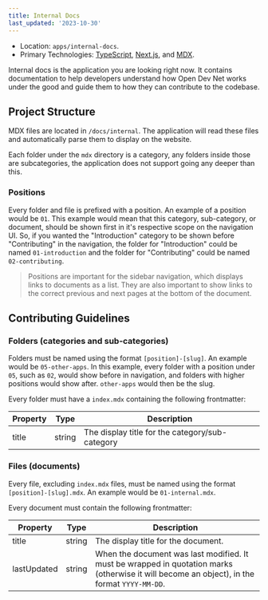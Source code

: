 ```yaml
---
title: Internal Docs
last_updated: '2023-10-30'
---
```


- Location: `apps/internal-docs`.
- Primary Technologies: [TypeScript](https://www.typescriptlang.org/), [Next.js](https://nextjs.org/), and [MDX](https://mdxjs.com/).

Internal docs is the application you are looking right now. It contains documentation to help developers understand how Open Dev Net works under the good and guide them to how they can contribute to the codebase.

## Project Structure

MDX files are located in `/docs/internal`. The application will read these files and automatically parse them to display on the website.

Each folder under the `mdx` directory is a category, any folders inside those are subcategories, the application does not support going any deeper than this.

### Positions

Every folder and file is prefixed with a position. An example of a position would be `01`. This example would mean that this category, sub-category, or document, should be shown first in it's respective scope on the navigation UI. So, if you wanted the "Introduction" category to be shown before "Contributing" in the navigation, the folder for "Introduction" could be named `01-introduction` and the folder for "Contributing" could be named `02-contributing`.

> Positions are important for the sidebar navigation, which displays links to documents as a list. They are also important to show links to the correct previous and next pages at the bottom of the document.

## Contributing Guidelines

### Folders (categories and sub-categories)

Folders must be named using the format `[position]-[slug]`. An example would be `05-other-apps`. In this example, every folder with a position under `05`, such as `02`, would show before in navigation, and folders with higher positions would show after. `other-apps` would then be the slug.

Every folder must have a `index.mdx` containing the following frontmatter:

| Property | Type   | Description                                     |
| -------- | ------ | ----------------------------------------------- |
| title    | string | The display title for the category/sub-category |

### Files (documents)

Every file, excluding `index.mdx` files, must be named using the format `[position]-[slug].mdx`. An example would be `01-internal.mdx`.

Every document must contain the following frontmatter:

| Property    | Type   | Description                                                                                                                                  |
| ----------- | ------ | -------------------------------------------------------------------------------------------------------------------------------------------- |
| title       | string | The display title for the document.                                                                                                          |
| lastUpdated | string | When the document was last modified. It must be wrapped in quotation marks (otherwise it will become an object), in the format `YYYY-MM-DD`. |
